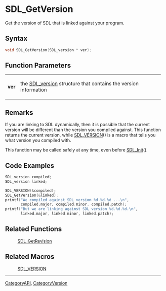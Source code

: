 = SDL_GetVersion =

Get the version of SDL that is linked against your program.

== Syntax ==

<syntaxhighlight lang='c'>
void SDL_GetVersion(SDL_version * ver);
</syntaxhighlight>

== Function Parameters ==

{|
|'''ver'''
|the [[SDL_version]] structure that contains the version information
|}

== Remarks ==

If you are linking to SDL dynamically, then it is possible that the current
version will be different than the version you compiled against. This
function returns the current version, while [[SDL_VERSION]]() is a macro
that tells you what version you compiled with.

This function may be called safely at any time, even before [[SDL_Init]]().

== Code Examples ==

<syntaxhighlight lang='c++'>
SDL_version compiled;
SDL_version linked;

SDL_VERSION(&compiled);
SDL_GetVersion(&linked);
printf("We compiled against SDL version %d.%d.%d ...\n",
       compiled.major, compiled.minor, compiled.patch);
printf("But we are linking against SDL version %d.%d.%d.\n",
       linked.major, linked.minor, linked.patch);
</syntaxhighlight>

== Related Functions ==

:[[SDL_GetRevision]]


== Related Macros ==

:[[SDL_VERSION]]

----
[[CategoryAPI]], [[CategoryVersion]]


